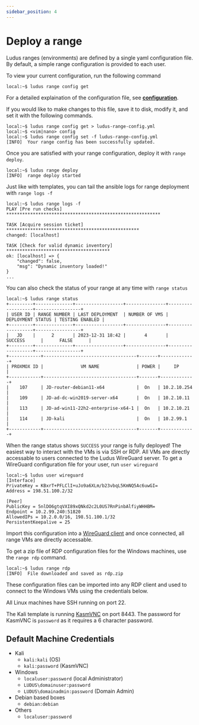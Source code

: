 ```yaml
---
sidebar_position: 4
---
```


# Deploy a range

Ludus ranges (environments) are defined by a single yaml configuration file. By default, a simple range configuration is provided to each user.

To view your current configuration, run the following command

```
local:~$ ludus range config get
```

For a detailed explaination of the configuration file, see **[configuration](../configuration)**.

If you would like to make changes to this file, save it to disk, modify it, and set it with the following commands.

```
local:~$ ludus range config get > ludus-range-config.yml
local:~$ <vim|nano> config
local:~$ ludus range config set -f ludus-range-config.yml
[INFO]  Your range config has been successfully updated.
```

Once you are satisfied with your range configuration, deploy it with `range deploy`.

```
local:~$ ludus range deploy
[INFO]  range deploy started
```

Just like with templates, you can tail the ansible logs for range deployment with `range logs -f`

```
local:~$ ludus range logs -f
PLAY [Pre run checks] **********************************************************

TASK [Acquire session ticket] **************************************************
changed: [localhost]

TASK [Check for valid dynamic inventory] ***************************************
ok: [localhost] => {
    "changed": false,
    "msg": "Dynamic inventory loaded!"
}
...
```

You can also check the status of your range at any time with `range status`

```
local:~$ ludus range status
+---------+--------------+------------------+---------------+-------------------+-----------------+
| USER ID | RANGE NUMBER | LAST DEPLOYMENT  | NUMBER OF VMS | DEPLOYMENT STATUS | TESTING ENABLED |
+---------+--------------+------------------+---------------+-------------------+-----------------+
|   JD    |      2       | 2023-12-31 18:42 |       4       |      SUCCESS      |      FALSE      |
+---------+--------------+------------------+---------------+-------------------+-----------------+
+------------+-----------------------------------+-------+-------------+
| PROXMOX ID |              VM NAME              | POWER |     IP      |
+------------+-----------------------------------+-------+-------------+
|    107     | JD-router-debian11-x64            |  On   | 10.2.10.254 |
|    109     | JD-ad-dc-win2019-server-x64       |  On   | 10.2.10.11  |
|    113     | JD-ad-win11-22h2-enterprise-x64-1 |  On   | 10.2.10.21  |
|    114     | JD-kali                           |  On   | 10.2.99.1   |
+------------+-----------------------------------+-------+-------------+
```

When the range status shows `SUCCESS` your range is fully deployed!
The easiest way to interact with the VMs is via SSH or RDP.
All VMs are directly accessable to users connected to the Ludus WireGuard server.
To get a WireGuard configuration file for your user, run `user wireguard`

```
local:~$ ludus user wireguard
[Interface]
PrivateKey = KBxrT+PFLClI+uJo9a6XLm/b23vbqL5KmNQ5Ac6uwGI=
Address = 198.51.100.2/32

[Peer]
PublicKey = 5nlDO6gtqVXI89xQNkd2c2L0US7RnPinbAlfiyWHHBM=
Endpoint = 10.2.99.240:51820
AllowedIPs = 10.2.0.0/16, 198.51.100.1/32
PersistentKeepalive = 25
```

Import this configuration into a [WireGuard client](https://www.wireguard.com/install/) and once connected, all range VMs are directly accessable.

To get a zip file of RDP configuration files for the Windows machines, use the `range rdp` command.

```
local:~$ ludus range rdp
[INFO]  File downloaded and saved as rdp.zip
```

These configuration files can be imported into any RDP client and used to connect to the Windows VMs using the credentials below.

All Linux machines have SSH running on port 22.

The Kali template is running [KasmVNC](https://github.com/kasmtech/KasmVNC) on port 8443.
The password for KasmVNC is `password` as it requires a 6 character password.

## Default Machine Credentials
  - Kali
    - `kali:kali` (OS)
    - `kali:password` (KasmVNC)
  - Windows
    - `localuser:password` (local Administrator)
    - `LUDUS\domainuser:password`
    - `LUDUS\domainadmin:password` (Domain Admin)
  - Debian based boxes
    - `debian:debian`
  - Others
    - `localuser:password`
